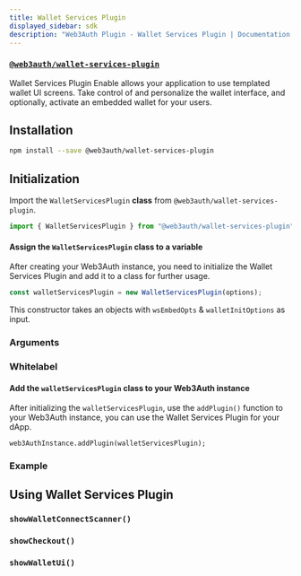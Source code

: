 ```yaml
---
title: Wallet Services Plugin
displayed_sidebar: sdk
description: "Web3Auth Plugin - Wallet Services Plugin | Documentation - Web3Auth"
---
```



### [`@web3auth/wallet-services-plugin`](https://npmjs.com/package/@web3auth/wallet-services-plugin)

Wallet Services Plugin Enable allows your application to use templated wallet UI screens. Take control of and personalize the wallet interface, and
optionally, activate an embedded wallet for your users.

## Installation

```bash npm2yarn
npm install --save @web3auth/wallet-services-plugin
```

## Initialization

Import the `WalletServicesPlugin` **class** from `@web3auth/wallet-services-plugin`.

```javascript
import { WalletServicesPlugin } from "@web3auth/wallet-services-plugin";
```

#### Assign the `WalletServicesPlugin` class to a variable

After creating your Web3Auth instance, you need to initialize the Wallet Services Plugin and add it to a class for further usage.

```javascript
const walletServicesPlugin = new WalletServicesPlugin(options);
```

This constructor takes an objects with `wsEmbedOpts` & `walletInitOptions` as input.

### Arguments

<PluginConfig />

### Whitelabel

<PluginWhitelabelConfig />

#### Add the `walletServicesPlugin` class to your Web3Auth instance

After initializing the `walletServicesPlugin`, use the `addPlugin()` function to your Web3Auth instance, you can use the Wallet Services Plugin for
your dApp.

```
web3AuthInstance.addPlugin(walletServicesPlugin);
```

### Example

<PluginsExample />

## Using Wallet Services Plugin

### `showWalletConnectScanner()`

<ShowWCScanner />

### `showCheckout()`

<ShowCheckout />

### `showWalletUi()`

<ShowWalletUi />
